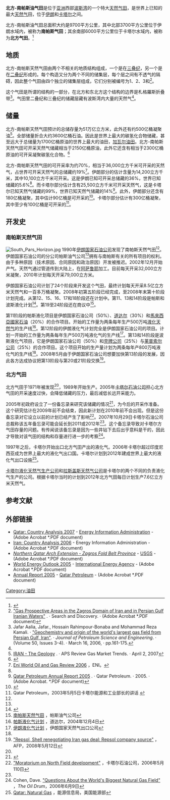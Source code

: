 {{update|time=2018-12-14T08:28:23+00:00}}
'''北方-南帕斯油气田'''是位于[[亚洲|亚洲]]西部[[波斯湾|波斯湾]]的一个特大[[天然气田|天然气田]]，是世界上已知的最大[[天然气|天然气]]田，位于[[伊朗|伊朗]]和[[卡塔尔|卡塔尔]]之间。

北方-南帕斯油气田总面积大约是9700平方公里，其中北部3700平方公里位于伊朗水域内，被称为'''南帕斯气田'''；其余南部6000平方公里位于卡塔尔水域内，被称为'''北方气田'''。<ref>{{cite web |url=http://www.igu.org/html/wgc2006pres/data/wgcppt/pdf/WOC%20Working%20Committees/WOC%201/The%20worlds%20most%20significant%20gas%20fields/1.1CS.03.pdf |title=存档副本 |accessdate=2008-04-08 |deadurl=yes |archiveurl=https://web.archive.org/web/20080528041101/http://www.igu.org/html/wgc2006pres/data/wgcppt/pdf/WOC%20Working%20Committees/WOC%201/The%20worlds%20most%20significant%20gas%20fields/1.1CS.03.pdf |archivedate=2008-05-28 }}</ref>

== 地质 ==
北方-南帕斯天然气田由两个不相关的地质结构组成，一个是在[[三叠纪|三叠纪]]，另一个是在[[二叠纪|二叠纪]]形成的。每个构造又分为两个不同的储集层，每个层之间有不透气的隔碍，因此整个气田由四个独立的储集层组成，它们分别被编号为{{lang|en|K}}1、{{lang|en|K}}2、{{lang|en|K}}3和{{lang|en|K4}}<ref>[http://www.searchanddiscovery.net/documents/bordenave02/images/bordenave02.pdf "Gas Prospective Areas in the Zagros Domain of Iran and in Persian Gulf Iranian Waters"] {{Wayback|url=http://www.searchanddiscovery.net/documents/bordenave02/images/bordenave02.pdf |date=20080528041058 }}. · Search and Discovery. · (Adobe Acrobat *.PDF document)</ref>。

这个气田是所谓的{{lang|en|N-trending Qatar Arch}}结构的一部分，在北方和东北方这个结构的边界是札格羅斯折叠带<ref name=SD>Jafar Aalia, Jafar., Hossain Rahimpour-Bonaba and Mohammad Reza Kamali. · [http://www.sciencedirect.com/science?_ob=ArticleURL&_udi=B6VDW-4J6W76J-2&_user=6836069&_rdoc=1&_fmt=&_orig=search&_sort=d&view=c&_acct=C000036178&_version=1&_urlVersion=0&_userid=6836069&md5=a6dd2dc9731869ef519d110ab8bdbe27 "Geochemistry and origin of the world's largest gas field from Persian Gulf, Iran"]. · ''Journal of Petroleum Science and Engineering''. · (Volume 50, Issues 3-4). · March 16, 2006, · pp.161-175.</ref>。气田里二叠纪和三叠纪的储藏层藏有波斯湾内大量的天然气<ref name="SD" />。

== 储量 ==
北方-南帕斯天然气田预计的总储存量为51万亿立方米，此外还有约500亿桶凝聚油<ref name="IRAN-The Geology-2007-04-02">[http://www.entrepreneur.com/tradejournals/article/161354454.html IRAN - The Geology] {{Wayback|url=http://www.entrepreneur.com/tradejournals/article/161354454.html |date=20110524181232 }}. · APS Review Gas Market Trends. · April 2, 2007</ref>。全部储量折合大约3600亿桶石油。因此是世界上最大的碳氢化合物储藏，甚至远大于总储量为1700亿桶原油的世界上最大的油田，[[加瓦尔油田|加瓦尔油田]]。北方-南帕斯天然气田可开采天然气储藏相当于2150亿桶原油，此外它还含有相当于2300亿桶原油的可开采凝聚碳氢化合物。<ref>{{Cite web|url=http://news.cnpc.com.cn/system/2018/11/30/001712414.shtml|title=北方─南帕尔斯气田 拥全球两成天然气|accessdate=2018-12-14|author=|date=|work=news.cnpc.com.cn|publisher=|archive-date=2021-09-23|archive-url=https://web.archive.org/web/20210923010255/http://news.cnpc.com.cn/system/2018/11/30/001712414.shtml|dead-url=no}}</ref>

北方-南帕斯天然气田的可开采率为约70%，相当于36,000立方千米可开采的天然气，占世界可开采天然气的总储藏约19%<ref>[http://www.eni.it/wogr_2006/index.html Eni World Oil and Gas Review 2006] {{Wayback|url=http://www.eni.it/wogr_2006/index.html |date=20081225102230 }}，ENI。</ref>。伊朗部分的估计含量为14,200立方千米，其中10,100立方千米可开采。这是伊朗已知可开采总储藏的36%，世界已知储藏的5.6%<ref name="IRAN-The Geology-2007-04-02" />。而卡塔尔部分估计含有25,500立方千米可开采天然气，这是卡塔尔已知天然气储藏的99%，世界已知天然气储藏的14%<ref>[http://www.qp.com.qa/qp.nsf/17cb70a59066af5a4325710e0019b295/bcd2380b55d2584a4325713e001a388c/$FILE/English%202005.pdf Qatar Petroleum Annual Report 2005] {{Wayback|url=http://www.qp.com.qa/qp.nsf/17cb70a59066af5a4325710e0019b295/bcd2380b55d2584a4325713e001a388c/$FILE/English%202005.pdf |date=20071031152413 }}. · Qatar Petroleum. · 2005. · (Adobe Acrobat. *.PDF document)</ref>。此外，伊朗部分还含有180亿桶凝聚，其中估计90亿桶是可开采的<ref name="PO&G">{{Cite web |url=http://www.pogc.ir/ |title=Pars Oil & Gas Company |accessdate=2008-08-01 |archive-date=2008-09-14 |archive-url=https://web.archive.org/web/20080914052524/http://www.pogc.ir/ |dead-url=no }}</ref>。卡塔尔部分估计有300亿桶凝聚，其中至少有100亿桶是可开采的<ref>Qatar Petroleum，2003年5月5日卡塔尔能源和工业部长的讲话 {{cite web |url=http://www.qp.com.qa/qp.nsf/8c264276b952633c432571290026c60e/f7459d63ffcf4828432571440021a424?OpenDocument |title=存档副本 |accessdate=2008-05-27 |deadurl=yes |archiveurl=https://web.archive.org/web/20080204002400/http://www.qp.com.qa/qp.nsf/8c264276b952633c432571290026c60e/f7459d63ffcf4828432571440021a424?OpenDocument |archivedate=2008-02-04 }}</ref>。

== 开发史 ==
=== 南帕斯天然气田 ===
[[File:South_Pars_Horizon.jpg|thumb]]
1990年[[伊朗国家石油公司|伊朗国家石油公司]]发现了南帕斯天然气田<ref name=SD />。伊朗国家石油公司的分公司帕斯油气公司<ref name=PO&G />拥有与南帕斯有关的所有项目的权利。由于多种原因（技术原因、合同原因和政治原因）开发被推迟。2002年12月开始产气。天然气通过管道传到大陆上，在[[阿萨鲁耶|阿萨鲁耶]]加工。目前每天开采32,000立方米凝聚，2010年计划每天开采79,000立方米。

伊朗国家石油公司计划了24个阶段来开发这个气田，最终计划每天开采8.5亿立方米天然气和一百多万桶凝聚。2008年初第五阶段已经完成，至2008年末第十阶段计划完成。从第12、15、16、17和18阶段还在计划中。第11、13和14阶段是帕斯和波斯液化计划<ref>{{Cite web |url=http://www.parslng.com/ |title=帕斯液化计划 |accessdate=2017-11-27 |archive-date=2008-05-14 |archive-url=https://web.archive.org/web/20080514131306/http://www.parslng.com/ |dead-url=no }}</ref>。第19至24阶段还在商议中<ref name="POGC-SPGF">[http://www.pogc.ir/SouthParsGasField/About/tabid/136/Default.aspx 南帕斯天然气田] {{Wayback|url=http://www.pogc.ir/SouthParsGasField/About/tabid/136/Default.aspx |date=20080516121614 }}，帕斯油气公司</ref>。

第11阶段的帕斯液化项目是伊朗国家石油公司（50%）、[[道达尔|道达尔]]（30%）和[[馬來西亞國家石油|馬來西亞國家石油]]（20%）的合作项目。开始的工作量为两条每年生产500万吨[[液化天然气|液化天然气]]的生产线<ref>[http://www.total.com/en/finance/fi_press_releases/fpr_2004/041204_pars_lng_project_5718.htm 帕斯液化气计划] {{Wayback|url=http://www.total.com/en/finance/fi_press_releases/fpr_2004/041204_pars_lng_project_5718.htm |date=20080907172146 }}，道达尔，2004年12月4日</ref>。第12阶段的伊朗液化气计划完全是伊朗国家石油公司的项目。计划一开始的工作量为两条每年生产500万吨液化气的生产线<ref name="NIGEC-ILNG">[http://www.nigec.ir/default.aspx?Page=Projects%20Persian%20LNG&nid=37 伊朗液化气计划] {{Wayback|url=http://www.nigec.ir/default.aspx?Page=Projects%20Persian%20LNG&nid=37 |date=20090215162453 }}，伊朗国家天然气出口公司</ref>。第13和14阶段是波斯液化气项目，它是伊朗国家石油公司（50%）和[[壳牌公司|壳牌公司]]（25%）与[[莱普索尔公司|莱普索尔公司]]（25%）的合作项目。这个项目开始的生产量计划为两条每年产800万吨液化气的生产线<ref name="NIGEC-ILNG" />。2008年5月由于伊朗国家石油公司想要加快第13阶段的发展，因此各方达成协议把第13阶段与第20或21阶段交换<ref>[http://afp.google.com/article/ALeqM5iIGkIuxbmjYcu2B04-BJ0CZTOdhQ "Repsol, Shell renegotiating Iran gas deal: Repsol company source"] {{Wayback|url=http://afp.google.com/article/ALeqM5iIGkIuxbmjYcu2B04-BJ0CZTOdhQ |date=20130527080153 }}，AFP，2008年5月12日</ref>。

=== 北方气田 ===
北方气田于1971年被发现<ref name=SD />，1989年开始生产。2005年[[卡塔尔石油公司|卡塔尔石油公司]]担心北方气田的开采速度过快，会降低储藏的压力，最后减低长远开采能力。

2005年初政府设立了一份备忘录来研究该储藏的情况<ref name="IHSE">{{Cite web |url=http://www.energy.ihs.com/ |title=IHS Energy |accessdate=2020-12-23 |archive-date=2008-05-06 |archive-url=https://web.archive.org/web/20080506022150/http://energy.ihs.com/ |dead-url=no }}</ref>，为今后的开采作准备。这个研究估计在2009年前不会结束，因此新计划在2010年前不会出现。但是这份备忘录对它设立以前的计划已经产生了影响<ref>[http://www.thepeninsulaqatar.com/Display_news.asp?section=Business_News&subsection=market+news&month=May2006&file=Business_News2006051035937.xml "Moratorium on North Field development"] {{Wayback|url=http://www.thepeninsulaqatar.com/Display_news.asp?section=Business_News&subsection=market+news&month=May2006&file=Business_News2006051035937.xml |date=20070303040844 }}，卡塔尔石油公司，2006年5月110日</ref>。2007年10月29日卡塔尔石油公司总裁称该五年备忘录可能会延长到2011或2012年<ref name="IHSE" />。这个备忘录导致对卡塔尔方气田存量的问题。有传闻说该备忘录是因为一些井钻下去后出乎意料是干的，因此才导致对该气田的结构和存量进行进一步的考察<ref name="CohenD-TOD-2006-06-08">Cohen, Dave. [http://www.theoildrum.com/story/2006/6/8/155013/7696 "Questions About the World's Biggest Natural Gas Field"] {{Wayback|url=http://www.theoildrum.com/story/2006/6/8/155013/7696 |date=20080706080455 }}，''The Oil Drum''，2006年6月9日</ref>。

1997年之后，卡塔尔开始出口北方气田产出的液化气。2006年卡塔尔超过印度尼西亚成为世界上最大的液化气出口国。卡塔尔计划到2012年建成世界上最大的液化气出口设施<ref name="EIA-DOE-QNG">[http://www.eia.doe.gov/cabs/Qatar/NaturalGas.html Qatar: Natural Gas] {{Wayback|url=http://www.eia.doe.gov/cabs/Qatar/NaturalGas.html |date=20080403040302 }}，能源信息局，美国能源部</ref>。

[[卡塔尔液化天然气生产公司|卡塔尔液化天然气生产公司]]和[[拉斯盖斯天然气公司|拉斯盖斯天然气公司]]是卡塔尔的两个不同的负责液化气生产的公司。根据卡塔尔当时的计划到2012年北方气田每日计划生产7.6亿立方米天然气。

== 参考文献 ==
{{reflist|2}}

== 外部链接 ==
<div class="references-small">
* [https://web.archive.org/web/20070326021601/http://www.eia.doe.gov/emeu/cabs/Qatar/pdf.pdf Qatar: Country Analysis 2007] - [[Energy_Information_Administration|Energy Information Administration]] - (Adobe Acrobat *.PDF document)
* [https://web.archive.org/web/20081002211847/http://www.eia.doe.gov/emeu/cabs/Iran/pdf.pdf Iran: Country Analysis 2006] - Energy Information Administration - (Adobe Acrobat *.PDF document)
* [http://energy.cr.usgs.gov/WEcont/regions/reg2/p2/tps/AU/au203021.pdf ''Northern Qatar Arch Extension - Zagros Fold Belt Province'']{{Wayback|url=http://energy.cr.usgs.gov/WEcont/regions/reg2/p2/tps/AU/au203021.pdf |date=20080528041058 }} - [[United_States_Geological_Survey|USGS]] - (Adobe Acrobat *.PDF document)
* [https://web.archive.org/web/20080528041059/http://www.iea.org/textbase/nppdf/free/2005/weo2005.pdf World Energy Outlook 2005] - [[International_Energy_Agency|International Energy Agency]] - (Adobe Acrobat *.PDF document)
* [https://web.archive.org/web/20071031152413/http://www.qp.com.qa/qp.nsf/17cb70a59066af5a4325710e0019b295/bcd2380b55d2584a4325713e001a388c/%24FILE/English%202005.pdf Annual Report 2005] - [[Qatar_Petroleum|Qatar Petroleum]] - (Adobe Acrobat *.PDF document)

{{伊朗能源}}

[[Category:油田|Category:油田]]